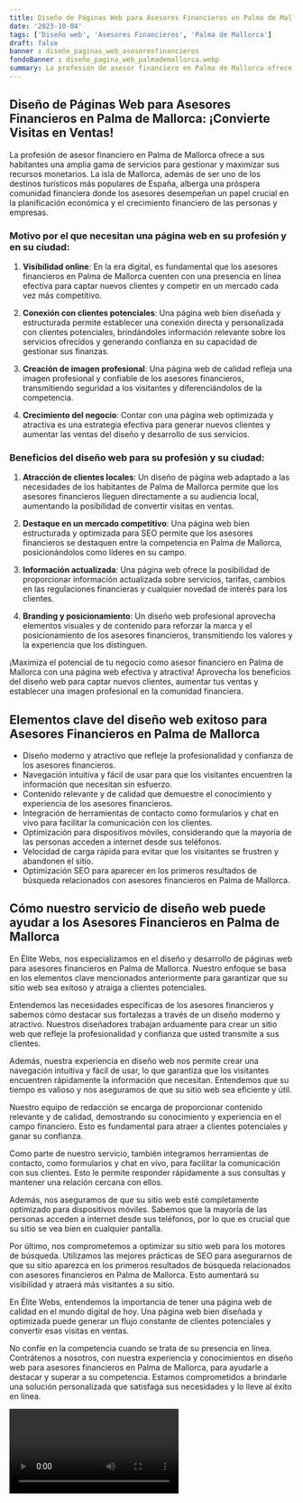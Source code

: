 ```yaml
---
title: Diseño de Páginas Web para Asesores Financieros en Palma de Mallorca
date: '2023-10-04'
tags: ['Diseño web', 'Asesores Financieros', 'Palma de Mallorca']
draft: false
banner : diseño_paginas_web_asesoresfinancieros
fondoBanner : diseño_pagina_web_palmademallorca.webp
summary: La profesión de asesor financiero en Palma de Mallorca ofrece a sus habitantes una amplia gama de servicios para gestionar y maximizar sus recursos monetarios. La isla de Mallorca, además de ser uno de los destinos turísticos más populares de España, alberga una próspera comunidad financiera donde los asesores desempeñan un papel crucial en la planificación económica y el crecimiento financiero de las personas y empresas.
---
```


## Diseño de Páginas Web para Asesores Financieros en Palma de Mallorca: ¡Convierte Visitas en Ventas!

La profesión de asesor financiero en Palma de Mallorca ofrece a sus habitantes una amplia gama de servicios para gestionar y maximizar sus recursos monetarios. La isla de Mallorca, además de ser uno de los destinos turísticos más populares de España, alberga una próspera comunidad financiera donde los asesores desempeñan un papel crucial en la planificación económica y el crecimiento financiero de las personas y empresas.

### Motivo por el que necesitan una página web en su profesión y en su ciudad:

1. **Visibilidad online**: En la era digital, es fundamental que los asesores financieros en Palma de Mallorca cuenten con una presencia en línea efectiva para captar nuevos clientes y competir en un mercado cada vez más competitivo.

2. **Conexión con clientes potenciales**: Una página web bien diseñada y estructurada permite establecer una conexión directa y personalizada con clientes potenciales, brindándoles información relevante sobre los servicios ofrecidos y generando confianza en su capacidad de gestionar sus finanzas.

3. **Creación de imagen profesional**: Una página web de calidad refleja una imagen profesional y confiable de los asesores financieros, transmitiendo seguridad a los visitantes y diferenciándolos de la competencia.

4. **Crecimiento del negocio**: Contar con una página web optimizada y atractiva es una estrategia efectiva para generar nuevos clientes y aumentar las ventas del diseño y desarrollo de sus servicios. 

### Beneficios del diseño web para su profesión y su ciudad:

1. **Atracción de clientes locales**: Un diseño de página web adaptado a las necesidades de los habitantes de Palma de Mallorca permite que los asesores financieros lleguen directamente a su audiencia local, aumentando la posibilidad de convertir visitas en ventas.

2. **Destaque en un mercado competitivo**: Una página web bien estructurada y optimizada para SEO permite que los asesores financieros se destaquen entre la competencia en Palma de Mallorca, posicionándolos como líderes en su campo.

3. **Información actualizada**: Una página web ofrece la posibilidad de proporcionar información actualizada sobre servicios, tarifas, cambios en las regulaciones financieras y cualquier novedad de interés para los clientes.

4. **Branding y posicionamiento**: Un diseño web profesional aprovecha elementos visuales y de contenido para reforzar la marca y el posicionamiento de los asesores financieros, transmitiendo los valores y la experiencia que los distinguen.

¡Maximiza el potencial de tu negocio como asesor financiero en Palma de Mallorca con una página web efectiva y atractiva! Aprovecha los beneficios del diseño web para captar nuevos clientes, aumentar tus ventas y establecer una imagen profesional en la comunidad financiera.

<GifSeo />

<Cta />

## Elementos clave del diseño web exitoso para Asesores Financieros en Palma de Mallorca

- Diseño moderno y atractivo que refleje la profesionalidad y confianza de los asesores financieros.
- Navegación intuitiva y fácil de usar para que los visitantes encuentren la información que necesitan sin esfuerzo.
- Contenido relevante y de calidad que demuestre el conocimiento y experiencia de los asesores financieros.
- Integración de herramientas de contacto como formularios y chat en vivo para facilitar la comunicación con los clientes.
- Optimización para dispositivos móviles, considerando que la mayoría de las personas acceden a internet desde sus teléfonos.
- Velocidad de carga rápida para evitar que los visitantes se frustren y abandonen el sitio.
- Optimización SEO para aparecer en los primeros resultados de búsqueda relacionados con asesores financieros en Palma de Mallorca.


## Cómo nuestro servicio de diseño web puede ayudar a los Asesores Financieros en Palma de Mallorca

En Élite Webs, nos especializamos en el diseño y desarrollo de páginas web para asesores financieros en Palma de Mallorca. Nuestro enfoque se basa en los elementos clave mencionados anteriormente para garantizar que su sitio web sea exitoso y atraiga a clientes potenciales.

Entendemos las necesidades específicas de los asesores financieros y sabemos cómo destacar sus fortalezas a través de un diseño moderno y atractivo. Nuestros diseñadores trabajan arduamente para crear un sitio web que refleje la profesionalidad y confianza que usted transmite a sus clientes.

Además, nuestra experiencia en diseño web nos permite crear una navegación intuitiva y fácil de usar, lo que garantiza que los visitantes encuentren rápidamente la información que necesitan. Entendemos que su tiempo es valioso y nos aseguramos de que su sitio web sea eficiente y útil.

Nuestro equipo de redacción se encarga de proporcionar contenido relevante y de calidad, demostrando su conocimiento y experiencia en el campo financiero. Esto es fundamental para atraer a clientes potenciales y ganar su confianza.

Como parte de nuestro servicio, también integramos herramientas de contacto, como formularios y chat en vivo, para facilitar la comunicación con sus clientes. Esto le permite responder rápidamente a sus consultas y mantener una relación cercana con ellos.

Además, nos aseguramos de que su sitio web esté completamente optimizado para dispositivos móviles. Sabemos que la mayoría de las personas acceden a internet desde sus teléfonos, por lo que es crucial que su sitio se vea bien en cualquier pantalla.

Por último, nos comprometemos a optimizar su sitio web para los motores de búsqueda. Utilizamos las mejores prácticas de SEO para asegurarnos de que su sitio aparezca en los primeros resultados de búsqueda relacionados con asesores financieros en Palma de Mallorca. Esto aumentará su visibilidad y atraerá más visitantes a su sitio.

En Élite Webs, entendemos la importancia de tener una página web de calidad en el mundo digital de hoy. Una página web bien diseñada y optimizada puede generar un flujo constante de clientes potenciales y convertir esas visitas en ventas.

No confíe en la competencia cuando se trata de su presencia en línea. Contrátenos a nosotros, con nuestra experiencia y conocimientos en diseño web para asesores financieros en Palma de Mallorca, para ayudarle a destacar y superar a su competencia. Estamos comprometidos a brindarle una solución personalizada que satisfaga sus necesidades y lo lleve al éxito en línea.

<Video />

<CtaBot job='Asesores Financieros' city='Palma de Mallorca'/>

<Gmaps query='Palma de Mallorca+españa+maps' />